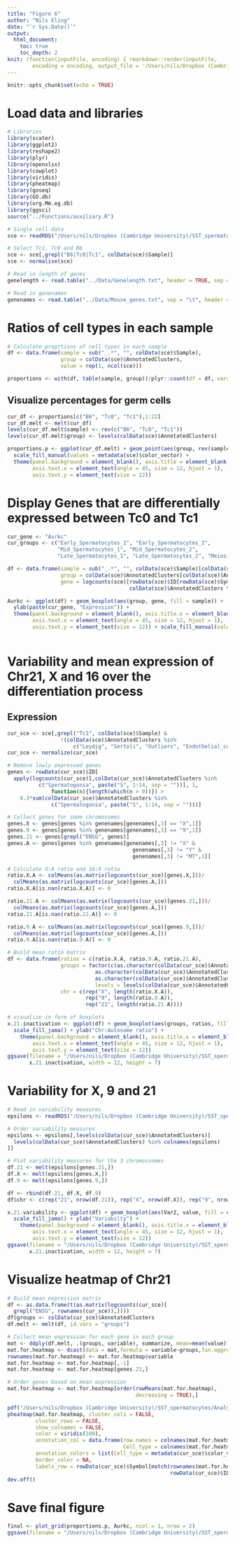 ```yaml
---
title: "Figure 6"
author: "Nils Eling"
date: "`r Sys.Date()`"
output: 
  html_document:
    toc: true
    toc_depth: 2
knit: (function(inputFile, encoding) { rmarkdown::render(inputFile, 
        encoding = encoding, output_file = '/Users/nils/Dropbox (Cambridge University)/SST_spermatocytes/Analysis/Figures/Fig_6.html') })
---
```


```r
knitr::opts_chunk$set(echo = TRUE)
```

# Load data and libraries

```r
# Libraries
library(scater)
library(ggplot2)
library(reshape2)
library(plyr)
library(openxlsx)
library(cowplot)
library(viridis)
library(pheatmap)
library(goseq)
library(GO.db)
library(org.Mm.eg.db)
library(ggsci)
source("../Functions/auxiliary.R")

# Single cell data
sce <- readRDS("/Users/nils/Dropbox (Cambridge University)/SST_spermatocytes/Analysis/data/10X_data/SCE_all_clusters.rds")

# Select Tc1, Tc0 and B6
sce <- sce[,grepl("B6|Tc0|Tc1", colData(sce)$Sample)]
sce <- normalise(sce)

# Read in length of genes
genelength <- read.table("../Data/Genelength.txt", header = TRUE, sep = "\t")

# Read in genenames
genenames <- read.table("../Data/Mouse_genes.txt", sep = "\t", header = TRUE, stringsAsFactors = FALSE)
```

# Ratios of cell types in each sample

```r
# Calculate proprtions of cell types in each sample
df <- data.frame(sample = sub("_.*", "", colData(sce)$Sample),
                 group = colData(sce)$AnnotatedClusters,
                 value = rep(1, ncol(sce)))

proportions <- with(df, table(sample, group))/plyr::count(df = df, vars = "sample")$freq
```

## Visualize percentages for germ cells

```r
cur_df <- proportions[c("B6", "Tc0", "Tc1"),1:22]
cur_df.melt <- melt(cur_df)
levels(cur_df.melt$sample) <- rev(c("B6", "Tc0", "Tc1"))
levels(cur_df.melt$group) <- levels(colData(sce)$AnnotatedClusters)

proportions.p <- ggplot(cur_df.melt) + geom_point(aes(group, rev(sample), size = value, fill = group), shape = 22) +
  scale_fill_manual(values = metadata(sce)$color_vector) + 
  theme(panel.background = element_blank(), axis.title = element_blank(),
        axis.text.x = element_text(angle = 45, size = 12, hjust = 1),
        axis.text.y = element_text(size = 12))
```

# Display Genes that are differentially expressed between Tc0 and Tc1

```r
cur_gene <- "Aurkc"
cur_groups <- c("Early_Spermatocytes_1", "Early_Spermatocytes_2",
                "Mid_Spermatocytes_1", "Mid_Spermatocytes_2",
                "Late_Spermatocytes_1", "Late_Spermatocytes_2", "Meiosis")

df <- data.frame(sample = sub("_.*", "", colData(sce)$Sample)[colData(sce)$AnnotatedClusters %in% cur_groups],
                 group = colData(sce)$AnnotatedClusters[colData(sce)$AnnotatedClusters %in% cur_groups],
                 gene = logcounts(sce)[rowData(sce)$ID[rowData(sce)$Symbol == cur_gene],
                                       colData(sce)$AnnotatedClusters %in% cur_groups])

Aurkc <- ggplot(df) + geom_boxplot(aes(group, gene, fill = sample)) + 
  ylab(paste(cur_gene, "Expression")) +
  theme(panel.background = element_blank(), axis.title.x = element_blank(),
        axis.text.x = element_text(angle = 45, size = 12, hjust = 1),
        axis.text.y = element_text(size = 12)) + scale_fill_manual(values = c("gray25", "snow4", "sienna3"))
  
```

# Variability and mean expression of Chr21, X and 16 over the differentiation process

## Expression

```r
cur_sce <- sce[,grepl("Tc1", colData(sce)$Sample) & 
                 !(colData(sce)$AnnotatedClusters %in% 
                     c("Leydig", "Sertoli", "Outliers", "Endothelial_cells"))]
cur_sce <- normalize(cur_sce)

# Remove lowly expressed genes
genes <- rowData(cur_sce)$ID[
  apply(logcounts(cur_sce)[,colData(cur_sce)$AnnotatedClusters %in% 
          c("Spermatogonia", paste("S", 1:14, sep = ""))], 1,
              function(n){length(which(n > 0))}) >
    0.3*sum(colData(cur_sce)$AnnotatedClusters %in% 
              c("Spermatogonia", paste("S", 1:14, sep = "")))]

# Collect genes for some chromosomes
genes.X <- genes[genes %in% genenames[genenames[,3] == "X",1]]
genes.9 <- genes[genes %in% genenames[genenames[,3] == "9",1]]
genes.21 <- genes[grepl("ENSG", genes)]
genes.A <- genes[genes %in% genenames[genenames[,3] != "X" & 
                                        genenames[,3] != "Y" &
                                        genenames[,3] != "MT",1]]

# Calculate X:A ratio and 16:X ratio
ratio.X.A <- colMeans(as.matrix(logcounts(cur_sce)[genes.X,]))/
  colMeans(as.matrix(logcounts(cur_sce)[genes.A,]))
ratio.X.A[is.nan(ratio.X.A)] <- 0

ratio.21.A <- colMeans(as.matrix(logcounts(cur_sce)[genes.21,]))/
  colMeans(as.matrix(logcounts(cur_sce)[genes.A,]))
ratio.21.A[is.nan(ratio.21.A)] <- 0

ratio.9.A <- colMeans(as.matrix(logcounts(cur_sce)[genes.9,]))/
  colMeans(as.matrix(logcounts(cur_sce)[genes.A,]))
ratio.9.A[is.nan(ratio.9.A)] <- 0

# Build mean ratio matrix
df <- data.frame(ratios = c(ratio.X.A, ratio.9.A, ratio.21.A),
                 groups = factor(c(as.character(colData(cur_sce)$AnnotatedClusters), 
                            as.character(colData(cur_sce)$AnnotatedClusters),
                            as.character(colData(cur_sce)$AnnotatedClusters)), 
                            levels = levels(colData(cur_sce)$AnnotatedClusters)),
                 chr = c(rep("X", length(ratio.X.A)), 
                         rep("9", length(ratio.9.A)),
                         rep("21", length(ratio.21.A))))

# visualize in form of boxplots
x.21.inactivation <- ggplot(df) + geom_boxplot(aes(groups, ratios, fill = chr)) + 
  scale_fill_jama() + ylab("Chr:Autosome ratio") + 
    theme(panel.background = element_blank(), axis.title.x = element_blank(),
        axis.text.x = element_text(angle = 45, size = 12, hjust = 1),
        axis.text.y = element_text(size = 12))
ggsave(filename = "/Users/nils/Dropbox (Cambridge University)/SST_spermatocytes/Analysis/Figures/Fig_5/21dynamics.pdf", 
       x.21.inactivation, width = 12, height = 7)
```

# Variability for X, 9 and 21

```r
# Read in variability measures
epsilons <- readRDS("/Users/nils/Dropbox (Cambridge University)/SST_spermatocytes/Analysis/10X/Variability/data/epsilons_Tc1.rds")

# Order variability measures
epsilons <- epsilons[,levels(colData(cur_sce)$AnnotatedClusters)[
  levels(colData(cur_sce)$AnnotatedClusters) %in% colnames(epsilons)
]]

# Plot variability measures for the 3 chromossomes
df.21 <- melt(epsilons[genes.21,])
df.X <- melt(epsilons[genes.X,])
df.9 <- melt(epsilons[genes.9,])

df <- rbind(df.21, df.X, df.9)
df$chr <- c(rep("21", nrow(df.21)), rep("X", nrow(df.X)), rep("9", nrow(df.9)))

x.21.variability <- ggplot(df) + geom_boxplot(aes(Var2, value, fill = chr)) + 
  scale_fill_jama() + ylab("Variabilty") + 
    theme(panel.background = element_blank(), axis.title.x = element_blank(),
        axis.text.x = element_text(angle = 45, size = 12, hjust = 1),
        axis.text.y = element_text(size = 12))
ggsave(filename = "/Users/nils/Dropbox (Cambridge University)/SST_spermatocytes/Analysis/Figures/Fig_6/21variability.pdf", 
       x.21.inactivation, width = 12, height = 7)
```

# Visualize heatmap of Chr21

```r
# Build mean expression matrix
df <- as.data.frame(t(as.matrix(logcounts(cur_sce)[
  grepl("ENSG", rownames(cur_sce)),])))
df$groups <- colData(cur_sce)$AnnotatedClusters
df.melt <- melt(df, id.vars = "groups")

# Collect mean expression for each gene in each group
mat <- ddply(df.melt, .(groups, variable), summarize, mean=mean(value))
mat.for.heatmap <- dcast(data = mat,formula = variable~groups,fun.aggregate = sum,value.var = "mean")
rownames(mat.for.heatmap) <- mat.for.heatmap$variable
mat.for.heatmap <- mat.for.heatmap[,-1]
mat.for.heatmap <- mat.for.heatmap[genes.21,]

# Order genes based on mean expression
mat.for.heatmap <- mat.for.heatmap[order(rowMeans(mat.for.heatmap), 
                                         decreasing = TRUE),]

pdf("/Users/nils/Dropbox (Cambridge University)/SST_spermatocytes/Analysis/Figures/Fig_6/Chr21_GeneExpression.pdf", onefile=FALSE)
pheatmap(mat.for.heatmap, cluster_cols = FALSE, 
         cluster_rows = FALSE,
         show_colnames = FALSE,
         color = viridis(100), 
         annotation_col = data.frame(row.names = colnames(mat.for.heatmap),
                                     Cell_type = colnames(mat.for.heatmap)),
         annotation_colors = list(Cell_type = metadata(cur_sce)$color_vector),
         border_color = NA, 
         labels_row = rowData(cur_sce)$Symbol[match(rownames(mat.for.heatmap), 
                                                    rowData(cur_sce)$ID)])
dev.off()
```


# Save final figure

```r
final <- plot_grid(proportions.p, Aurkc, ncol = 1, nrow = 2)
ggsave(filename = "/Users/nils/Dropbox (Cambridge University)/SST_spermatocytes/Analysis/Figures/Fig_6.pdf", final, width = 8, height = 8)
```
